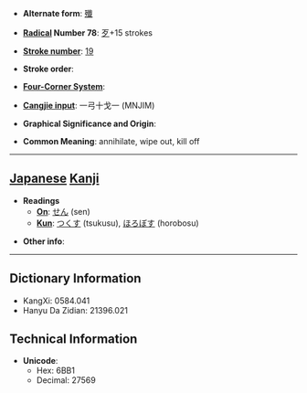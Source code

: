 * '''Alternate form''': [[殲]]

* '''[[Wiktionary:Chinese radical index| Radical]] Number 78''': [[Wiktionary:Chinese radical index 歹|歹]]+15 strokes

* '''[[Wiktionary:Chinese total strokes index|Stroke number]]''': [[Wiktionary:Chinese total strokes index 19|19]]

* '''Stroke order''': 

* '''[[Wiktionary:Chinese four corner index|Four-Corner System]]''': 

* '''[[Wiktionary:Chinese Cangjie index|Cangjie input]]''': 一弓十戈一 (MNJIM)

* '''Graphical Significance and Origin''': 

* '''Common Meaning''': annihilate, wipe out, kill off

----

== [[Japanese]] [[Kanji]] ==

* '''Readings'''
** '''[[On]]''': [[せん]] (sen)
** '''[[Kun]]''': [[つくす]] (tsukusu), [[ほろぼす]] (horobosu)

* '''Other info''':  

----

== Dictionary Information ==

* KangXi: 0584.041
* Hanyu Da Zidian: 21396.021

== Technical Information ==

* '''Unicode''':
** Hex: 6BB1
** Decimal: 27569